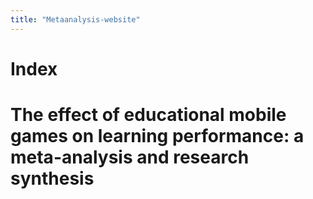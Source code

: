 ```yaml
---
title: "Metaanalysis-website"
---
```


# Index  


# The effect of educational mobile games on learning performance: a meta-analysis and research synthesis